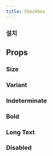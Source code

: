 ```yaml
---
title: Checkbox
---
```


<ComponentExample name="checkbox-preview" />

### 설치

<Installation name="checkbox" />

## Props

<AutoTypeTable path="./registry/ui/checkbox.tsx" name="CheckboxProps" />

### Size

<ComponentExample name="checkbox-size" />

### Variant

<ComponentExample name="checkbox-variant" />

### Indeterminate

<ComponentExample name="checkbox-indeterminate" />

### Bold

<ComponentExample name="checkbox-bold" />

### Long Text

<ComponentExample name="checkbox-long-text" />

### Disabled

<ComponentExample name="checkbox-disabled" />
